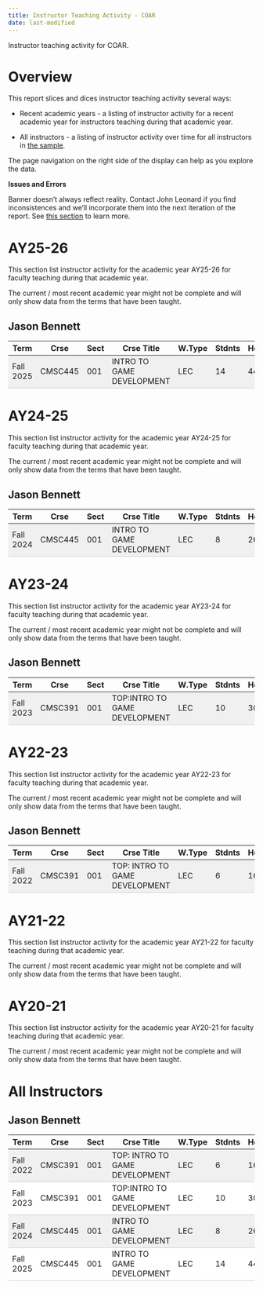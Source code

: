 ```yaml
---
title: Instructor Teaching Activity - COAR
date: last-modified
---
```


Instructor teaching activity for COAR.

# Overview

This report slices and dices instructor teaching activity several ways:

* Recent academic years - a listing of instructor activity 
for a recent academic year for instructors teaching during that academic year.

* All instructors - a listing of instructor activity over time
for all instructors in [the sample](/10_download.html).

The page navigation on the right side of the display can help
as you explore the data.

**Issues and Errors**

Banner doesn’t always reflect reality. Contact John Leonard if you find inconsistences and we'll
incorporate them into the next iteration of the report.  See [this section](/20_clean.html#fix-known-errors) to learn more.


# AY25-26

This section list instructor activity for the academic year AY25-26 for faculty teaching during that academic year.

The current / most recent academic year might not be complete and will only show data from the terms that have been taught.


## Jason Bennett

<style type="text/css">
#T_fa6a5_row0_col0, #T_fa6a5_row0_col1, #T_fa6a5_row0_col2, #T_fa6a5_row0_col3, #T_fa6a5_row0_col4, #T_fa6a5_row0_col5, #T_fa6a5_row0_col6 {
  background-color: #f0f0f0;
  border-bottom: 1px solid #ccc;
}
</style>
<table id="T_fa6a5">
  <thead>
    <tr>
      <th id="T_fa6a5_level0_col0" class="col_heading level0 col0" >Term</th>
      <th id="T_fa6a5_level0_col1" class="col_heading level0 col1" >Crse</th>
      <th id="T_fa6a5_level0_col2" class="col_heading level0 col2" >Sect</th>
      <th id="T_fa6a5_level0_col3" class="col_heading level0 col3" >Crse Title</th>
      <th id="T_fa6a5_level0_col4" class="col_heading level0 col4" >W.Type</th>
      <th id="T_fa6a5_level0_col5" class="col_heading level0 col5" >Stdnts</th>
      <th id="T_fa6a5_level0_col6" class="col_heading level0 col6" >Hours</th>
    </tr>
  </thead>
  <tbody>
    <tr>
      <td id="T_fa6a5_row0_col0" class="data row0 col0" >Fall 2025</td>
      <td id="T_fa6a5_row0_col1" class="data row0 col1" >CMSC445</td>
      <td id="T_fa6a5_row0_col2" class="data row0 col2" >001</td>
      <td id="T_fa6a5_row0_col3" class="data row0 col3" >INTRO TO GAME DEVELOPMENT</td>
      <td id="T_fa6a5_row0_col4" class="data row0 col4" >LEC</td>
      <td id="T_fa6a5_row0_col5" class="data row0 col5" >14</td>
      <td id="T_fa6a5_row0_col6" class="data row0 col6" >44</td>
    </tr>
  </tbody>
</table>



# AY24-25

This section list instructor activity for the academic year AY24-25 for faculty teaching during that academic year.

The current / most recent academic year might not be complete and will only show data from the terms that have been taught.


## Jason Bennett

<style type="text/css">
#T_e3e60_row0_col0, #T_e3e60_row0_col1, #T_e3e60_row0_col2, #T_e3e60_row0_col3, #T_e3e60_row0_col4, #T_e3e60_row0_col5, #T_e3e60_row0_col6 {
  background-color: #f0f0f0;
  border-bottom: 1px solid #ccc;
}
</style>
<table id="T_e3e60">
  <thead>
    <tr>
      <th id="T_e3e60_level0_col0" class="col_heading level0 col0" >Term</th>
      <th id="T_e3e60_level0_col1" class="col_heading level0 col1" >Crse</th>
      <th id="T_e3e60_level0_col2" class="col_heading level0 col2" >Sect</th>
      <th id="T_e3e60_level0_col3" class="col_heading level0 col3" >Crse Title</th>
      <th id="T_e3e60_level0_col4" class="col_heading level0 col4" >W.Type</th>
      <th id="T_e3e60_level0_col5" class="col_heading level0 col5" >Stdnts</th>
      <th id="T_e3e60_level0_col6" class="col_heading level0 col6" >Hours</th>
    </tr>
  </thead>
  <tbody>
    <tr>
      <td id="T_e3e60_row0_col0" class="data row0 col0" >Fall 2024</td>
      <td id="T_e3e60_row0_col1" class="data row0 col1" >CMSC445</td>
      <td id="T_e3e60_row0_col2" class="data row0 col2" >001</td>
      <td id="T_e3e60_row0_col3" class="data row0 col3" >INTRO TO GAME DEVELOPMENT</td>
      <td id="T_e3e60_row0_col4" class="data row0 col4" >LEC</td>
      <td id="T_e3e60_row0_col5" class="data row0 col5" >8</td>
      <td id="T_e3e60_row0_col6" class="data row0 col6" >26</td>
    </tr>
  </tbody>
</table>



# AY23-24

This section list instructor activity for the academic year AY23-24 for faculty teaching during that academic year.

The current / most recent academic year might not be complete and will only show data from the terms that have been taught.


## Jason Bennett

<style type="text/css">
#T_7cf1d_row0_col0, #T_7cf1d_row0_col1, #T_7cf1d_row0_col2, #T_7cf1d_row0_col3, #T_7cf1d_row0_col4, #T_7cf1d_row0_col5, #T_7cf1d_row0_col6 {
  background-color: #f0f0f0;
  border-bottom: 1px solid #ccc;
}
</style>
<table id="T_7cf1d">
  <thead>
    <tr>
      <th id="T_7cf1d_level0_col0" class="col_heading level0 col0" >Term</th>
      <th id="T_7cf1d_level0_col1" class="col_heading level0 col1" >Crse</th>
      <th id="T_7cf1d_level0_col2" class="col_heading level0 col2" >Sect</th>
      <th id="T_7cf1d_level0_col3" class="col_heading level0 col3" >Crse Title</th>
      <th id="T_7cf1d_level0_col4" class="col_heading level0 col4" >W.Type</th>
      <th id="T_7cf1d_level0_col5" class="col_heading level0 col5" >Stdnts</th>
      <th id="T_7cf1d_level0_col6" class="col_heading level0 col6" >Hours</th>
    </tr>
  </thead>
  <tbody>
    <tr>
      <td id="T_7cf1d_row0_col0" class="data row0 col0" >Fall 2023</td>
      <td id="T_7cf1d_row0_col1" class="data row0 col1" >CMSC391</td>
      <td id="T_7cf1d_row0_col2" class="data row0 col2" >001</td>
      <td id="T_7cf1d_row0_col3" class="data row0 col3" >TOP:INTRO TO GAME DEVELOPMENT</td>
      <td id="T_7cf1d_row0_col4" class="data row0 col4" >LEC</td>
      <td id="T_7cf1d_row0_col5" class="data row0 col5" >10</td>
      <td id="T_7cf1d_row0_col6" class="data row0 col6" >30</td>
    </tr>
  </tbody>
</table>



# AY22-23

This section list instructor activity for the academic year AY22-23 for faculty teaching during that academic year.

The current / most recent academic year might not be complete and will only show data from the terms that have been taught.


## Jason Bennett

<style type="text/css">
#T_45eae_row0_col0, #T_45eae_row0_col1, #T_45eae_row0_col2, #T_45eae_row0_col3, #T_45eae_row0_col4, #T_45eae_row0_col5, #T_45eae_row0_col6 {
  background-color: #f0f0f0;
  border-bottom: 1px solid #ccc;
}
</style>
<table id="T_45eae">
  <thead>
    <tr>
      <th id="T_45eae_level0_col0" class="col_heading level0 col0" >Term</th>
      <th id="T_45eae_level0_col1" class="col_heading level0 col1" >Crse</th>
      <th id="T_45eae_level0_col2" class="col_heading level0 col2" >Sect</th>
      <th id="T_45eae_level0_col3" class="col_heading level0 col3" >Crse Title</th>
      <th id="T_45eae_level0_col4" class="col_heading level0 col4" >W.Type</th>
      <th id="T_45eae_level0_col5" class="col_heading level0 col5" >Stdnts</th>
      <th id="T_45eae_level0_col6" class="col_heading level0 col6" >Hours</th>
    </tr>
  </thead>
  <tbody>
    <tr>
      <td id="T_45eae_row0_col0" class="data row0 col0" >Fall 2022</td>
      <td id="T_45eae_row0_col1" class="data row0 col1" >CMSC391</td>
      <td id="T_45eae_row0_col2" class="data row0 col2" >001</td>
      <td id="T_45eae_row0_col3" class="data row0 col3" >TOP: INTRO TO GAME DEVELOPMENT</td>
      <td id="T_45eae_row0_col4" class="data row0 col4" >LEC</td>
      <td id="T_45eae_row0_col5" class="data row0 col5" >6</td>
      <td id="T_45eae_row0_col6" class="data row0 col6" >16</td>
    </tr>
  </tbody>
</table>



# AY21-22

This section list instructor activity for the academic year AY21-22 for faculty teaching during that academic year.

The current / most recent academic year might not be complete and will only show data from the terms that have been taught.


# AY20-21

This section list instructor activity for the academic year AY20-21 for faculty teaching during that academic year.

The current / most recent academic year might not be complete and will only show data from the terms that have been taught.


# All Instructors


## Jason Bennett

<style type="text/css">
#T_ddb53_row0_col0, #T_ddb53_row0_col1, #T_ddb53_row0_col2, #T_ddb53_row0_col3, #T_ddb53_row0_col4, #T_ddb53_row0_col5, #T_ddb53_row0_col6, #T_ddb53_row2_col0, #T_ddb53_row2_col1, #T_ddb53_row2_col2, #T_ddb53_row2_col3, #T_ddb53_row2_col4, #T_ddb53_row2_col5, #T_ddb53_row2_col6 {
  background-color: #f0f0f0;
  border-bottom: 1px solid #ccc;
}
#T_ddb53_row1_col0, #T_ddb53_row1_col1, #T_ddb53_row1_col2, #T_ddb53_row1_col3, #T_ddb53_row1_col4, #T_ddb53_row1_col5, #T_ddb53_row1_col6, #T_ddb53_row3_col0, #T_ddb53_row3_col1, #T_ddb53_row3_col2, #T_ddb53_row3_col3, #T_ddb53_row3_col4, #T_ddb53_row3_col5, #T_ddb53_row3_col6 {
  background-color: #ffffff;
  border-bottom: 1px solid #ccc;
}
</style>
<table id="T_ddb53">
  <thead>
    <tr>
      <th id="T_ddb53_level0_col0" class="col_heading level0 col0" >Term</th>
      <th id="T_ddb53_level0_col1" class="col_heading level0 col1" >Crse</th>
      <th id="T_ddb53_level0_col2" class="col_heading level0 col2" >Sect</th>
      <th id="T_ddb53_level0_col3" class="col_heading level0 col3" >Crse Title</th>
      <th id="T_ddb53_level0_col4" class="col_heading level0 col4" >W.Type</th>
      <th id="T_ddb53_level0_col5" class="col_heading level0 col5" >Stdnts</th>
      <th id="T_ddb53_level0_col6" class="col_heading level0 col6" >Hours</th>
    </tr>
  </thead>
  <tbody>
    <tr>
      <td id="T_ddb53_row0_col0" class="data row0 col0" >Fall 2022</td>
      <td id="T_ddb53_row0_col1" class="data row0 col1" >CMSC391</td>
      <td id="T_ddb53_row0_col2" class="data row0 col2" >001</td>
      <td id="T_ddb53_row0_col3" class="data row0 col3" >TOP: INTRO TO GAME DEVELOPMENT</td>
      <td id="T_ddb53_row0_col4" class="data row0 col4" >LEC</td>
      <td id="T_ddb53_row0_col5" class="data row0 col5" >6</td>
      <td id="T_ddb53_row0_col6" class="data row0 col6" >16</td>
    </tr>
    <tr>
      <td id="T_ddb53_row1_col0" class="data row1 col0" >Fall 2023</td>
      <td id="T_ddb53_row1_col1" class="data row1 col1" >CMSC391</td>
      <td id="T_ddb53_row1_col2" class="data row1 col2" >001</td>
      <td id="T_ddb53_row1_col3" class="data row1 col3" >TOP:INTRO TO GAME DEVELOPMENT</td>
      <td id="T_ddb53_row1_col4" class="data row1 col4" >LEC</td>
      <td id="T_ddb53_row1_col5" class="data row1 col5" >10</td>
      <td id="T_ddb53_row1_col6" class="data row1 col6" >30</td>
    </tr>
    <tr>
      <td id="T_ddb53_row2_col0" class="data row2 col0" >Fall 2024</td>
      <td id="T_ddb53_row2_col1" class="data row2 col1" >CMSC445</td>
      <td id="T_ddb53_row2_col2" class="data row2 col2" >001</td>
      <td id="T_ddb53_row2_col3" class="data row2 col3" >INTRO TO GAME DEVELOPMENT</td>
      <td id="T_ddb53_row2_col4" class="data row2 col4" >LEC</td>
      <td id="T_ddb53_row2_col5" class="data row2 col5" >8</td>
      <td id="T_ddb53_row2_col6" class="data row2 col6" >26</td>
    </tr>
    <tr>
      <td id="T_ddb53_row3_col0" class="data row3 col0" >Fall 2025</td>
      <td id="T_ddb53_row3_col1" class="data row3 col1" >CMSC445</td>
      <td id="T_ddb53_row3_col2" class="data row3 col2" >001</td>
      <td id="T_ddb53_row3_col3" class="data row3 col3" >INTRO TO GAME DEVELOPMENT</td>
      <td id="T_ddb53_row3_col4" class="data row3 col4" >LEC</td>
      <td id="T_ddb53_row3_col5" class="data row3 col5" >14</td>
      <td id="T_ddb53_row3_col6" class="data row3 col6" >44</td>
    </tr>
  </tbody>
</table>


